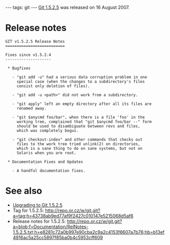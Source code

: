 ---
tags: git
---
[[Git 1.5.2.5]] was released on 16 August 2007.

= Release notes =

<pre>GIT v1.5.2.5 Release Notes
==========================

Fixes since v1.5.2.4
--------------------

 * Bugfixes

   - "git add -u" had a serious data corruption problem in one
     special case (when the changes to a subdirectory's files
     consist only deletion of files).

   - "git add -u <path>" did not work from a subdirectory.

   - "git apply" left an empty directory after all its files are
     renamed away.

   - "git $anycmd foo/bar", when there is a file 'foo' in the
     working tree, complained that "git $anycmd foo/bar --" form
     should be used to disambiguate between revs and files,
     which was completely bogus.

   - "git checkout-index" and other commands that checks out
     files to the work tree tried unlink(2) on directories,
     which is a sane thing to do on sane systems, but not on
     Solaris when you are root.

 * Documentation Fixes and Updates

   - A handful documentation fixes.</pre>

= See also =

* [[Upgrading to Git 1.5.2.5]]
* Tag for 1.5.2.5: http://repo.or.cz/w/git.git?a=tag;h=43738ab9ed77af9f2427c010147e5215068d5af6
* Release notes for 1.5.2.5: http://repo.or.cz/w/git.git?a=blob;f=Documentation/RelNotes-1.5.2.5.txt;h=e8281c72a0b997e90cba2c9a2c4153f8607a7b76;hb=b13ef4916ac5a25cc5897f85ba0b4c5953cff609
